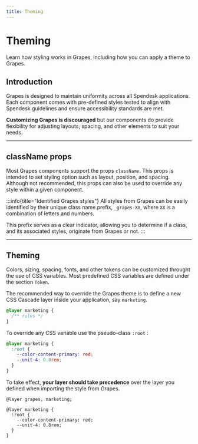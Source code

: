 ```yaml
---
title: Theming
---
```


# Theming

Learn how styling works in Grapes, including how you can apply a theme to Grapes.

## Introduction

Grapes is designed to maintain uniformity across all Spendesk applications. Each component comes with pre-defined styles tested to align with Spendesk guidelines and ensure accessibility standards are met.

**Customizing Grapes is discouraged** but our components do provide flexibility
for adjusting layouts, spacing, and other elements to suit your needs.

---

## className props

Most Grapes components support the props `className`. This props is intended to set styling option such as layout, position, and spacing.
Although not recommended, this props can also be used to override any style within a given component.

:::info{title="Identified Grapes styles"}
All styles from Grapes can be easily identified by their unique class name prefix, `_grapes-XX`, where `XX` is a combination of letters and numbers.

This prefix serves as a clear indicator, allowing you to determine if a class, and its associated styles, originate from Grapes or not.
:::

---

## Theming

Colors, sizing, spacing, fonts, and other tokens can be customized throught the use of CSS variables. Most predefined CSS variables are defined under the section `Token`.

The recommended way to override the Grapes theme is to define a new CSS Cascade layer inside your application, say `marketing`.

```css
@layer marketing {
  /** rules */
}
```

To override any CSS variable use the pseudo-class `:root` :

```css
@layer marketing {
  :root {
    --color-content-primary: red;
    --unit-4: 0.8rem;
  }
}
```

To take effect, **your layer should take precedence** over the layer you defined when importing the style from Grapes.

```css{1}
@layer grapes, marketing;

@layer marketing {
  :root {
    --color-content-primary: red;
    --unit-4: 0.8rem;
  }
}
```

